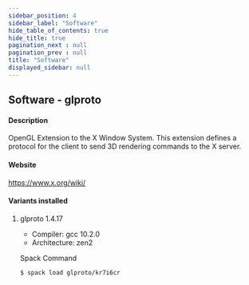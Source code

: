 ```yaml
---
sidebar_position: 4
sidebar_label: "Software"
hide_table_of_contents: true
hide_title: true
pagination_next : null
pagination_prev : null
title: "Software"
displayed_sidebar: null
---
```


## Software - glproto


#### Description
OpenGL Extension to the X Window System. This extension defines a protocol for the client to send 3D rendering commands to the X server.

#### Website
https://www.x.org/wiki/

#### Variants installed

1. glproto 1.4.17

    - Compiler: gcc 10.2.0
    - Architecture: zen2

    Spack Command
    ```bash
    $ spack load glproto/kr7i6cr
    ```
